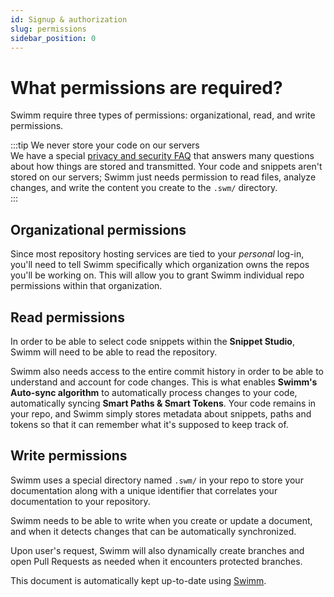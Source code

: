 ```yaml
---
id: Signup & authorization
slug: permissions
sidebar_position: 0
---
```


# What permissions are required?

Swimm require three types of permissions: organizational, read, and write permissions.<br/>

:::tip We never store your code on our servers<br/>
We have a special [privacy and security FAQ](https://docs.swimm.io/security) that answers many questions about how things are stored and transmitted. Your code and snippets aren't stored on our servers; Swimm just needs permission to read files, analyze changes, and write the content you create to the `.swm/` directory.<br/>
:::

## Organizational permissions

Since most repository hosting services are tied to your _personal_ log-in, you'll need to tell Swimm specifically which organization owns the repos you'll be working on. This will allow you to grant Swimm individual repo permissions within that organization.

## Read permissions

In order to be able to select code snippets within the **Snippet Studio**, Swimm will need to be able to read the repository.


Swimm also needs access to the entire commit history in order to be able to understand and account for code changes. This is what enables **Swimm's Auto-sync algorithm** to automatically process changes to your code, automatically syncing **Smart Paths & Smart Tokens**. Your code remains in your repo, and Swimm simply stores metadata about snippets, paths and tokens so that it can remember what it's supposed to keep track of.

## Write permissions

Swimm uses a special directory named `.swm/` in your repo to store your documentation along with a unique identifier that correlates your documentation to your repository.

Swimm needs to be able to write when you create or update a document, and when it detects changes that can be automatically synchronized.

Upon user's request, Swimm will also dynamically create branches and open Pull Requests as needed when it encounters protected branches.

This document is automatically kept up-to-date using [Swimm](https://swimm.io).
